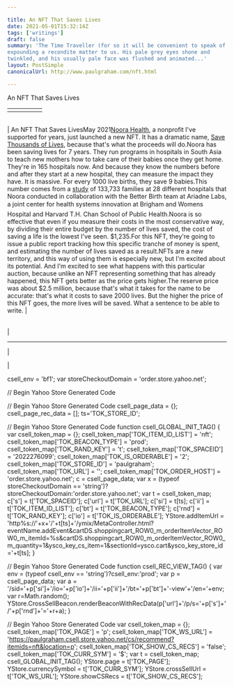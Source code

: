 ```yaml
---

title: An NFT That Saves Lives
date: 2021-05-01T15:32:14Z
tags: ['writings']
draft: false
summary: 'The Time Traveller (for so it will be convenient to speak of him) was
expounding a recondite matter to us. His pale grey eyes shone and
twinkled, and his usually pale face was flushed and animated...'
layout: PostSimple
canonicalUrl: http://www.paulgraham.com/nft.html

---
```


 <!-- 
 (new Image).src="https://store.yahoo.net/cgi-bin/refsd?e=http://www.paulgraham.com/nft.html&h=www.paulgraham.com&v=1.0&dr=" + escape(document.referrer); 
 -->

An NFT That Saves Lives

|     |     |     |     |     |
| --- | --- | --- | --- | --- |
|     |     |

|     |
| --- |

| An NFT That Saves LivesMay 2021[Noora Health](https://www.noorahealth.org/), a nonprofit I've
supported for years, just launched
a new NFT. It has a dramatic name, [Save Thousands of Lives](http://bit.ly/NooraNFT),
because that's what the proceeds will do.Noora has been saving lives for 7 years. They run programs in
hospitals in South Asia to teach new mothers how to take care of
their babies once they get home. They're in 165 hospitals now. And
because they know the numbers before and after they start at a new
hospital, they can measure the impact they have. It is massive.
For every 1000 live births, they save 9 babies.This number comes from a [study](http://bit.ly/NFT-research)
of 133,733 families at 28 different
hospitals that Noora conducted in collaboration with the Better
Birth team at Ariadne Labs, a joint center for health systems
innovation at Brigham and Womens Hospital and Harvard T.H. Chan
School of Public Health.Noora is so effective that even if you measure their costs in the
most conservative way, by dividing their entire budget by the number
of lives saved, the cost of saving a life is the lowest I've seen.
$1,235.For this NFT, they're going to issue a public report tracking how
this specific tranche of money is spent, and estimating the number
of lives saved as a result.NFTs are a new territory, and this way of using them is especially
new, but I'm excited about its potential. And I'm excited to see
what happens with this particular auction, because unlike an NFT
representing something that has already happened,
this NFT gets better as the price gets higher.The reserve price was about $2.5 million, because that's what it
takes for the name to be accurate: that's what it costs to save
2000 lives. But the higher the price of this NFT goes, the more
lives will be saved. What a sentence to be able to write. |

|     |
| --- |

|

---

|

|

csell_env = 'bf1';
var storeCheckoutDomain = 'order.store.yahoo.net';

// Begin Yahoo Store Generated Code

// Begin Yahoo Store Generated Code
csell_page_data = {}; csell_page_rec_data = []; ts='TOK_STORE_ID';

// Begin Yahoo Store Generated Code
function csell_GLOBAL_INIT_TAG() { var csell_token_map = {}; csell_token_map['TOK\_ITEM\_ID\_LIST'] = 'nft'; csell_token_map['TOK\_BEACON\_TYPE'] = 'prod'; csell_token_map['TOK\_RAND\_KEY'] = 't'; csell_token_map['TOK\_SPACEID'] = '2022276099'; csell_token_map['TOK\_IS\_ORDERABLE'] = '2'; csell_token_map['TOK\_STORE\_ID'] = 'paulgraham'; csell_token_map['TOK\_URL'] = ''; csell_token_map['TOK\_ORDER\_HOST'] = 'order.store.yahoo.net'; c = csell_page_data; var x = (typeof storeCheckoutDomain == 'string')?storeCheckoutDomain:'order.store.yahoo.net'; var t = csell_token_map; c['s'] = t['TOK\_SPACEID']; c['url'] = t['TOK\_URL']; c['si'] = t[ts]; c['ii'] = t['TOK\_ITEM\_ID\_LIST']; c['bt'] = t['TOK\_BEACON\_TYPE']; c['rnd'] = t['TOK\_RAND\_KEY']; c['io'] = t['TOK\_IS\_ORDERABLE']; YStore.addItemUrl = 'http%s://'+x+'/'+t[ts]+'/ymix/MetaController.html?eventName.addEvent&cartDS.shoppingcart_ROW0_m_orderItemVector_ROW0_m_itemId=%s&cartDS.shoppingcart_ROW0_m_orderItemVector_ROW0_m_quantity=1&ysco_key_cs_item=1&sectionId=ysco.cart&ysco_key_store_id='+t[ts]; }

// Begin Yahoo Store Generated Code
function csell_REC_VIEW_TAG() { var env = (typeof csell_env == 'string')?csell_env:'prod'; var p = csell_page_data; var a = '/sid='+p['si']+'/io='+p['io']+'/ii='+p['ii']+'/bt='+p['bt']+'-view'+'/en='+env; var r=Math.random(); YStore.CrossSellBeacon.renderBeaconWithRecData(p['url']+'/p/s='+p['s']+'/'+p['rnd']+'='+r+a); }

// Begin Yahoo Store Generated Code
var csell_token_map = {}; csell_token_map['TOK\_PAGE'] = 'p'; csell_token_map['TOK\_WS\_URL'] = 'https://paulgraham.csell.store.yahoo.net/cs/recommend?itemids=nft&location=p'; csell_token_map['TOK\_SHOW\_CS\_RECS'] = 'false'; csell_token_map['TOK\_CURR\_SYM'] = '$'; var t = csell_token_map; csell_GLOBAL_INIT_TAG(); YStore.page = t['TOK\_PAGE']; YStore.currencySymbol = t['TOK\_CURR\_SYM']; YStore.crossSellUrl = t['TOK\_WS\_URL']; YStore.showCSRecs = t['TOK\_SHOW\_CS\_RECS'];
